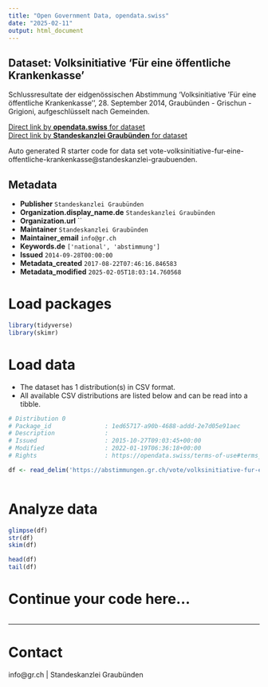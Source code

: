 ```yaml
---
title: "Open Government Data, opendata.swiss"
date: "2025-02-11"
output: html_document
---
```


## Dataset: Volksinitiative 'Für eine öffentliche Krankenkasse'

Schlussresultate der eidgenössischen Abstimmung 'Volksinitiative 'Für eine öffentliche Krankenkasse'', 28. September 2014, Graubünden - Grischun - Grigioni, aufgeschlüsselt nach Gemeinden.

[Direct link by **opendata.swiss** for dataset](https://opendata.swiss/de/dataset/volksinitiative-fur-eine-offentliche-krankenkasse)<br>
[Direct link by **Standeskanzlei Graubünden** for dataset](https://abstimmungen.gr.ch/vote/volksinitiative-fur-eine-offentliche-krankenkasse/data)

Auto generated R starter code for data set vote-volksinitiative-fur-eine-offentliche-krankenkasse@standeskanzlei-graubuenden.

## Metadata

- **Publisher** `Standeskanzlei Graubünden`
- **Organization.display_name.de** `Standeskanzlei Graubünden`
- **Organization.url** ``
- **Maintainer** `Standeskanzlei Graubünden`
- **Maintainer_email** `info@gr.ch`
- **Keywords.de** `['national', 'abstimmung']`
- **Issued** `2014-09-28T00:00:00`
- **Metadata_created** `2017-08-22T07:46:16.846583`
- **Metadata_modified** `2025-02-05T18:03:14.760568`


# Load packages

```r

library(tidyverse)
library(skimr)

```

# Load data

-   The dataset has 1 distribution(s) in CSV format.
-   All available CSV distributions are listed below and can be read into a tibble.

```r

# Distribution 0
# Package_id               : 1ed65717-a90b-4688-addd-2e7d05e91aec
# Description              : 
# Issued                   : 2015-10-27T09:03:45+00:00
# Modified                 : 2022-01-19T06:36:18+00:00
# Rights                   : https://opendata.swiss/terms-of-use#terms_by

df <- read_delim('https://abstimmungen.gr.ch/vote/volksinitiative-fur-eine-offentliche-krankenkasse/data-csv')



```

# Analyze data

```r

glimpse(df)
str(df)
skim(df)

head(df)
tail(df)

```

# Continue your code here...

```r

```

------------------------------------------------------------------------

# Contact

info@gr.ch | Standeskanzlei Graubünden
